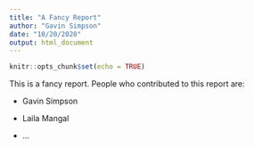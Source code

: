 ```yaml
---
title: "A Fancy Report"
author: "Gavin Simpson"
date: "10/20/2020"
output: html_document
---
```


```r
knitr::opts_chunk$set(echo = TRUE)
```

This is a fancy report. People who contributed to this report are:

* Gavin Simpson

* Laila Mangal

* ...
